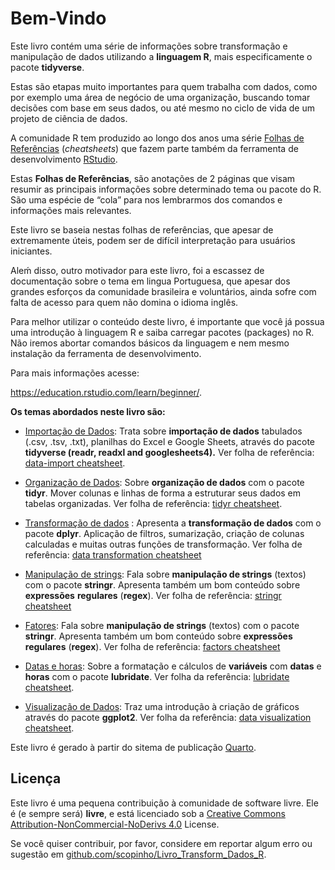 # Bem-Vindo {.unnumbered}

Este livro contém uma série de informações sobre transformação e manipulação de dados utilizando a **linguagem R**, mais especificamente o pacote **tidyverse**.

Estas são etapas muito importantes para quem trabalha com dados, como por exemplo uma área de negócio de uma organização, buscando tomar decisões com base em seus dados, ou até mesmo no ciclo de vida de um projeto de ciência de dados.

A comunidade R tem produzido ao longo dos anos uma série [Folhas de Referências](https://www.rstudio.com/resources/cheatsheets/) (*cheatsheets*) que fazem parte também da ferramenta de desenvolvimento [RStudio](http://localhost:7802/rstudio.com).

Estas **Folhas de Referências**, são anotações de 2 páginas que visam resumir as principais informações sobre determinado tema ou pacote do R. São uma espécie de "cola" para nos lembrarmos dos comandos e informações mais relevantes.

Este livro se baseia nestas folhas de referências, que apesar de extremamente úteis, podem ser de difícil interpretação para usuários iniciantes.

Aleḿ disso, outro motivador para este livro, foi a escassez de documentação sobre o tema em lingua Portuguesa, que apesar dos grandes esforços da comunidade brasileira e voluntários, ainda sofre com falta de acesso para quem não domina o idioma inglês.

::: callout-warning
Para melhor utilizar o conteúdo deste livro, é importante que você já possua uma introdução à linguagem R e saiba carregar pacotes (packages) no R. Não iremos abortar comandos básicos da linguagem e nem mesmo instalação da ferramenta de desenvolvimento.

Para mais informações acesse:

<https://education.rstudio.com/learn/beginner/>.
:::

**Os temas abordados neste livro são:**

-   [Importação de Dados](./Importacao/Importacao_de_dados_com_tidyverse.html): Trata sobre **importação de dados** tabulados (.csv, .tsv, .txt), planilhas do Excel e Google Sheets, através do pacote **tidyverse (readr, readxl and googlesheets4).** Ver folha de referência: [data-import cheatsheet](https://github.com/scopinho/R-cheatsheets/blob/main/translations/portuguese/data-import_pt_br.pdf).

-   [Organização de Dados](./Organizacao/Organizacao_de_dados_com_tidyr.html): Sobre **organização de dados** com o pacote **tidyr**. Mover colunas e linhas de forma a estruturar seus dados em tabelas organizadas. Ver folha de referência: [tidyr cheatsheet](https://github.com/scopinho/R-cheatsheets/blob/main/translations/portuguese/tidyr_pt_br.pdf).

-   [Transformação de dados](./Transformacao/Transformacao_de_dados_com_dplyr.html) : Apresenta a **transformação de dados** com o pacote **dplyr**. Aplicação de filtros, sumarização, criação de colunas calculadas e muitas outras funções de transformação. Ver folha de referência: [data transformation cheatsheet](https://github.com/scopinho/R-cheatsheets/blob/main/translations/portuguese/data-transformation_pt_br.pdf)

-   [Manipulação de strings](./Manipulacao/Manipulacao%20de%20strings%20com%20stringr.html): Fala sobre **manipulação de strings** (textos) com o pacote **stringr**. Apresenta também um bom conteúdo sobre **expressões** **regulares** (**regex**). Ver folha de referência: [stringr cheatsheet](https://github.com/scopinho/R-cheatsheets/blob/main/translations/portuguese/strings_pt_br.pdf)

-   [Fatores](./Fatores/Fatores_com_forcats.html): Fala sobre **manipulação de strings** (textos) com o pacote **stringr**. Apresenta também um bom conteúdo sobre **expressões** **regulares** (**regex**). Ver folha de referência: [factors cheatsheet](https://github.com/scopinho/R-cheatsheets/blob/main/translations/portuguese/factors_pt_br.pdf)

-   [Datas e horas](./DataHora/Datas_e_horas_com_lubridate.html): Sobre a formatação e cálculos de **variáveis** com **datas** e **horas** com o pacote **lubridate**. Ver folha da referência: [lubridate cheatsheet](https://github.com/scopinho/R-cheatsheets/blob/main/translations/portuguese/lubridate_pt_br.pdf).

-   [Visualização de Dados](./Visualizacao/Visualizacao_de_dados_com_ggplot2.html): Traz uma introdução à criação de gráficos através do pacote **ggplot2**. Ver folha da referência: [data visualization cheatsheet](https://github.com/scopinho/R-cheatsheets/blob/main/translations/portuguese/data-visualization_pt.pdf).

::: {.callout-note appearance="simple"}
Este livro é gerado à partir do sitema de publicação [Quarto](https://www.quarto.org).
:::

## Licença

::: {.callout-note appearance="simple"}
Este livro é uma pequena contribuição à comunidade de software livre. Ele é (e sempre será) **livre**, e está licenciado sob a [Creative Commons Attribution-NonCommercial-NoDerivs 4.0](https://creativecommons.org/licenses/by-nc-nd/4.0/) License.

Se você quiser contribuir, por favor, considere em reportar algum erro ou sugestão em [github.com/scopinho/Livro_Transform_Dados_R](https://github.com/scopinho/Livro_Transform_Dados_R).
:::
